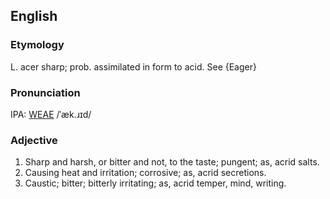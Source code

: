 ==English==
===Etymology===
L. acer sharp; prob. assimilated in form to acid. See {Eager}

===Pronunciation===
IPA: [[WEAE]] /ˈæk.ɹɪd/

===Adjective===
# Sharp and harsh, or bitter and not, to the taste; pungent; as, acrid salts.
# Causing heat and irritation; corrosive; as, acrid secretions.
# Caustic; bitter; bitterly irritating; as, acrid temper, mind, writing.